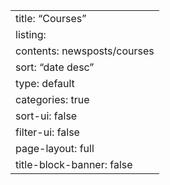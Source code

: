 ---
title: "Courses"
listing:
  contents: newsposts/courses
  sort: "date desc"
  type: default
  categories: true
  sort-ui: false
  filter-ui: false
page-layout: full
title-block-banner: false
---